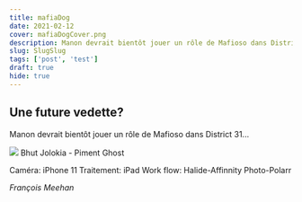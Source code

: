 ```yaml
---
title: mafiaDog
date: 2021-02-12
cover: mafiaDogCover.png
description: Manon devrait bientôt jouer un rôle de Mafioso dans District 31
slug: SlugSlug
tags: ['post', 'test']
draft: true
hide: true
---
```


## Une future vedette? 

Manon devrait bientôt jouer un rôle de Mafioso dans District 31...



<Flex>
  <Card width={[ 256, 320 ]} mx='auto'>
    <Image src='mafiaDog.jpg'/>
    <Text>
      Bhut Jolokia - Piment Ghost
    </Text>
  </Card>
</Flex>


Caméra: iPhone 11
Traitement: iPad 
Work flow: Halide-Affinnity Photo-Polarr

*François Meehan*